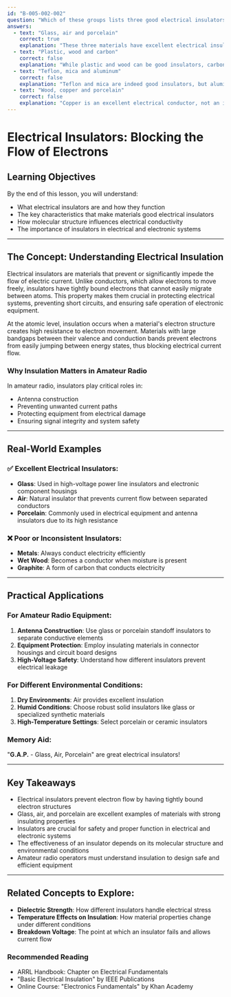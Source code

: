 ```yaml
---
id: "B-005-002-002"
question: "Which of these groups lists three good electrical insulators?"
answers:
  - text: "Glass, air and porcelain"
    correct: true
    explanation: "These three materials have excellent electrical insulation properties, meaning they resist the flow of electric current. Glass and porcelain are solid materials with very high resistance to electrical conductivity, while air (when dry) is an excellent natural insulator that prevents electron flow between conductors. Their molecular structures do not allow easy movement of electrons, making them ideal for preventing unwanted electrical current transmission."
  - text: "Plastic, wood and carbon"
    correct: false
    explanation: "While plastic and wood can be good insulators, carbon is actually a conductor of electricity. Carbon's atomic structure allows electron movement, which means it cannot be classified as an electrical insulator. The presence of carbon in this list disqualifies it from being a group of good electrical insulators."
  - text: "Teflon, mica and aluminum"
    correct: false
    explanation: "Teflon and mica are indeed good insulators, but aluminum is a highly conductive metal. Metals like aluminum have free electrons that can easily move, making them conductors rather than insulators. The inclusion of aluminum in this list means it cannot be considered a group of good electrical insulators."
  - text: "Wood, copper and porcelain"
    correct: false
    explanation: "Copper is an excellent electrical conductor, not an insulator. While wood and porcelain have some insulating properties, the presence of copper in this list means it cannot be considered a group of good electrical insulators. Copper's atomic structure allows easy electron flow, making it precisely the opposite of an insulator."
---
```


# Electrical Insulators: Blocking the Flow of Electrons

## Learning Objectives
By the end of this lesson, you will understand:
- What electrical insulators are and how they function
- The key characteristics that make materials good electrical insulators
- How molecular structure influences electrical conductivity
- The importance of insulators in electrical and electronic systems

---

## The Concept: Understanding Electrical Insulation

Electrical insulators are materials that prevent or significantly impede the flow of electric current. Unlike conductors, which allow electrons to move freely, insulators have tightly bound electrons that cannot easily migrate between atoms. This property makes them crucial in protecting electrical systems, preventing short circuits, and ensuring safe operation of electronic equipment.

At the atomic level, insulation occurs when a material's electron structure creates high resistance to electron movement. Materials with large bandgaps between their valence and conduction bands prevent electrons from easily jumping between energy states, thus blocking electrical current flow.

### Why Insulation Matters in Amateur Radio

In amateur radio, insulators play critical roles in:
- Antenna construction
- Preventing unwanted current paths
- Protecting equipment from electrical damage
- Ensuring signal integrity and system safety

---

## Real-World Examples

### ✅ Excellent Electrical Insulators:
- **Glass**: Used in high-voltage power line insulators and electronic component housings
- **Air**: Natural insulator that prevents current flow between separated conductors
- **Porcelain**: Commonly used in electrical equipment and antenna insulators due to its high resistance

### ❌ Poor or Inconsistent Insulators:
- **Metals**: Always conduct electricity efficiently
- **Wet Wood**: Becomes a conductor when moisture is present
- **Graphite**: A form of carbon that conducts electricity

---

## Practical Applications

### For Amateur Radio Equipment:
1. **Antenna Construction**: Use glass or porcelain standoff insulators to separate conductive elements
2. **Equipment Protection**: Employ insulating materials in connector housings and circuit board designs
3. **High-Voltage Safety**: Understand how different insulators prevent electrical leakage

### For Different Environmental Conditions:
1. **Dry Environments**: Air provides excellent insulation
2. **Humid Conditions**: Choose robust solid insulators like glass or specialized synthetic materials
3. **High-Temperature Settings**: Select porcelain or ceramic insulators

### Memory Aid:
"**G.A.P.** - Glass, Air, Porcelain" are great electrical insulators!

---

## Key Takeaways

- Electrical insulators prevent electron flow by having tightly bound electron structures
- Glass, air, and porcelain are excellent examples of materials with strong insulating properties
- Insulators are crucial for safety and proper function in electrical and electronic systems
- The effectiveness of an insulator depends on its molecular structure and environmental conditions
- Amateur radio operators must understand insulation to design safe and efficient equipment

---

## Related Concepts to Explore:
- **Dielectric Strength**: How different insulators handle electrical stress
- **Temperature Effects on Insulation**: How material properties change under different conditions
- **Breakdown Voltage**: The point at which an insulator fails and allows current flow

### Recommended Reading

- ARRL Handbook: Chapter on Electrical Fundamentals
- "Basic Electrical Insulation" by IEEE Publications
- Online Course: "Electronics Fundamentals" by Khan Academy